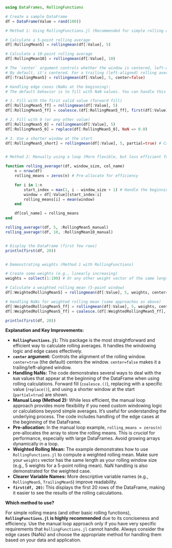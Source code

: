 ```julia
using DataFrames, RollingFunctions

# Create a sample DataFrame
df = DataFrame(Value = rand(100))

# Method 1: Using RollingFunctions.jl (Recommended for simple rolling averages)

# Calculate a 5-point rolling average
df[:RollingMean5] = rollingmean(df[:Value], 5)

# Calculate a 10-point rolling average
df[:RollingMean10] = rollingmean(df[:Value], 10)

# The `center` argument controls whether the window is centered, left-aligned, or right-aligned.
# By default, it's centered. For a trailing (left-aligned) rolling average:
df[:TrailingMean5] = rollingmean(df[:Value], 5, center=false)

# Handling edge cases (NaNs at the beginning):
# The default behavior is to fill with NaN values. You can handle this in several ways:

# 1. Fill with the first valid value (forward fill)
df[:RollingMean5_ff] = rollingmean(df[:Value], 5)
df[:RollingMean5_ff] = coalesce.(df[:RollingMean5_ff], first(df[:Value]))

# 2. Fill with 0 (or any other value)
df[:RollingMean5_0] = rollingmean(df[:Value], 5)
df[:RollingMean5_0] = replace(df[:RollingMean5_0], NaN => 0.0)

# 3. Use a shorter window at the start
df[:RollingMean5_short] = rollingmean(df[:Value], 5, partial=true) # Calculate using available data points at the start


# Method 2: Manually using a loop (More flexible, but less efficient for large DataFrames)

function rolling_average!(df, window_size, col_name)
    n = nrow(df)
    rolling_means = zeros(n) # Pre-allocate for efficiency

    for i in 1:n
        start_index = max(1, i - window_size + 1) # Handle the beginning of the DataFrame
        window = df[:Value][start_index:i]
        rolling_means[i] = mean(window)
    end

    df[col_name] = rolling_means
end

rolling_average!(df, 5, :RollingMean5_manual)
rolling_average!(df, 10, :RollingMean10_manual)


# Display the DataFrame (first few rows)
println(first(df, 20))


# Demonstrating weights (Method 1 with RollingFunctions)

# Create some weights (e.g., linearly increasing)
weights = collect(1:100) # Or any other weight vector of the same length as your data

# Calculate a weighted rolling mean (5-point window)
df[:WeightedRollingMean5] = rollingmean(df[:Value], 5, weights, center=false) # weights must be same length as the rolling window

# Handling NaNs for weighted rolling mean (same approaches as above)
df[:WeightedRollingMean5_ff] = rollingmean(df[:Value], 5, weights, center=false)
df[:WeightedRollingMean5_ff] = coalesce.(df[:WeightedRollingMean5_ff], first(df[:Value]))

println(first(df, 20))

```

**Explanation and Key Improvements:**

* **`RollingFunctions.jl`:** This package is the most straightforward and efficient way to calculate rolling averages.  It handles the windowing logic and edge cases effectively.
* **`center` argument:**  Controls the alignment of the rolling window.  `center=true` (the default) centers the window. `center=false` makes it a trailing/left-aligned window.
* **Handling NaNs:**  The code demonstrates several ways to deal with the `NaN` values that appear at the beginning of the DataFrame when using rolling calculations.  Forward fill (`coalesce.()`), replacing with a specific value (`replace()`), and using a shorter window at the start (`partial=true`) are shown.
* **Manual Loop (Method 2):** While less efficient, the manual loop approach provides more flexibility if you need custom windowing logic or calculations beyond simple averages.  It's useful for understanding the underlying process.  The code includes handling of the edge cases at the beginning of the DataFrame.
* **Pre-allocation:** In the manual loop example, `rolling_means = zeros(n)` pre-allocates the array to store the rolling means. This is *crucial* for performance, especially with large DataFrames.  Avoid growing arrays dynamically in a loop.
* **Weighted Rolling Mean:** The example demonstrates how to use `RollingFunctions.jl` to compute a weighted rolling mean.  Make sure your `weights` vector has the same length as your rolling window size (e.g., 5 weights for a 5-point rolling mean).  NaN handling is also demonstrated for the weighted case.
* **Clearer Variable Names:**  More descriptive variable names (e.g., `RollingMean5`, `TrailingMean5`) improve readability.
* **`first(df, 20)`:**  This displays the first 20 rows of the DataFrame, making it easier to see the results of the rolling calculations.

**Which method to use?**

For simple rolling means (and other basic rolling functions), **`RollingFunctions.jl` is highly recommended** due to its conciseness and efficiency.  Use the manual loop approach only if you have very specific requirements that `RollingFunctions.jl` cannot handle.  Always consider the edge cases (NaNs) and choose the appropriate method for handling them based on your data and application.
